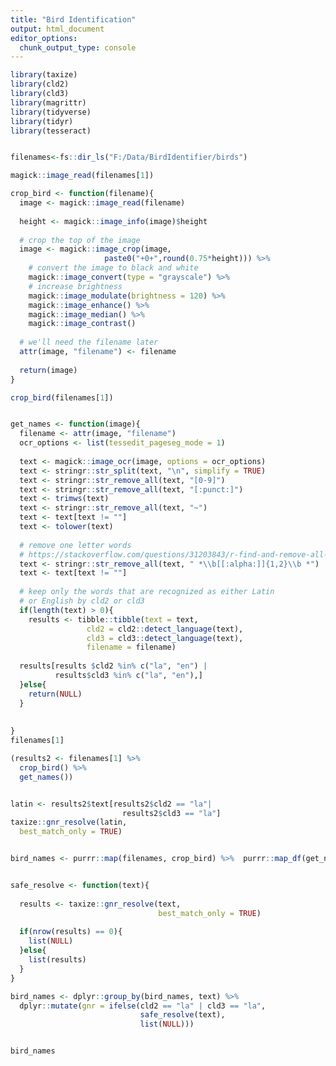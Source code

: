 ```yaml
---
title: "Bird Identification"
output: html_document
editor_options: 
  chunk_output_type: console
---
```


```r

library(taxize)
library(cld2)
library(cld3)
library(magrittr)
library(tidyverse)
library(tidyr)
library(tesseract)


filenames<-fs::dir_ls("F:/Data/BirdIdentifier/birds")

magick::image_read(filenames[1])

crop_bird <- function(filename){
  image <- magick::image_read(filename)
  
  height <- magick::image_info(image)$height
  
  # crop the top of the image
  image <- magick::image_crop(image, 
                     paste0("+0+",round(0.75*height))) %>%
    # convert the image to black and white
    magick::image_convert(type = "grayscale") %>%
    # increase brightness
    magick::image_modulate(brightness = 120) %>%
    magick::image_enhance() %>%
    magick::image_median() %>%
    magick::image_contrast() 
  
  # we'll need the filename later
  attr(image, "filename") <- filename
  
  return(image)
}

crop_bird(filenames[1])


get_names <- function(image){
  filename <- attr(image, "filename")
  ocr_options <- list(tessedit_pageseg_mode = 1)
   
  text <- magick::image_ocr(image, options = ocr_options)
  text <- stringr::str_split(text, "\n", simplify = TRUE)
  text <- stringr::str_remove_all(text, "[0-9]")
  text <- stringr::str_remove_all(text, "[:punct:]")
  text <- trimws(text)
  text <- stringr::str_remove_all(text, "~")
  text <- text[text != ""]
  text <- tolower(text)
  
  # remove one letter words
  # https://stackoverflow.com/questions/31203843/r-find-and-remove-all-one-to-two-letter-words
  text <- stringr::str_remove_all(text, " *\\b[[:alpha:]]{1,2}\\b *")
  text <- text[text != ""]
  
  # keep only the words that are recognized as either Latin
  # or English by cld2 or cld3
  if(length(text) > 0){
    results <- tibble::tibble(text = text,
                 cld2 = cld2::detect_language(text),
                 cld3 = cld3::detect_language(text),
                 filename = filename)
  
  results[results $cld2 %in% c("la", "en") |
          results$cld3 %in% c("la", "en"),]
  }else{
    return(NULL)
  }
  
  
}
filenames[1]

(results2 <- filenames[1] %>%
  crop_bird() %>%
  get_names())


latin <- results2$text[results2$cld2 == "la"|
                         results2$cld3 == "la"]
taxize::gnr_resolve(latin,
  best_match_only = TRUE)


bird_names <- purrr::map(filenames, crop_bird) %>%  purrr::map_df(get_names)


safe_resolve <- function(text){
  
  results <- taxize::gnr_resolve(text,
                                 best_match_only = TRUE)
  
  if(nrow(results) == 0){
    list(NULL)
  }else{
    list(results)
  }
}

bird_names <- dplyr::group_by(bird_names, text) %>%
  dplyr::mutate(gnr = ifelse(cld2 == "la" | cld3 == "la",
                             safe_resolve(text),
                             list(NULL)))


bird_names



```

